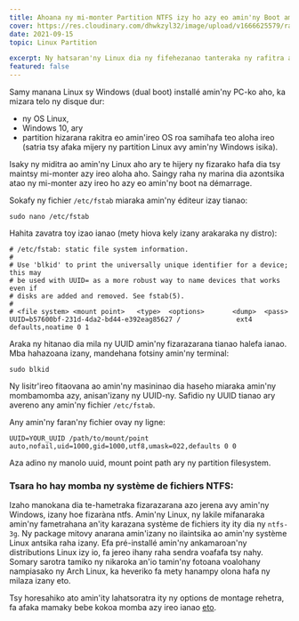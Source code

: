 ```yaml
---
title: Ahoana ny mi-monter Partition NTFS izy ho azy eo amin'ny Boot amin'ny Linux
cover: https://res.cloudinary.com/dhwkzyl32/image/upload/v1666625579/radanfolio/posts/mount-ntfs-partitions/cover_tly4u5.jpg
date: 2021-09-15
topic: Linux Partition

excerpt: Ny hatsaran'ny Linux dia ny fifehezanao tanteraka ny rafitra ao aminy ary ny montage ny partitions dia tsy maningana amin'izany fitsipika izany.
featured: false
---
```


Samy manana Linux sy Windows (dual boot) installé amin'ny PC-ko aho, ka mizara telo ny disque dur:
- ny OS Linux,
- Windows 10, ary
- partition hizarana rakitra eo amin'ireo OS roa samihafa teo aloha ireo (satria tsy afaka mijery ny partition Linux avy amin'ny Windows isika).

Isaky ny miditra ao amin'ny Linux aho ary te hijery ny fizarako hafa dia tsy maintsy mi-monter azy ireo aloha aho. Saingy raha ny marina dia azontsika atao ny mi-monter azy ireo ho azy eo amin'ny boot na démarrage.

Sokafy ny fichier `/etc/fstab` miaraka amin'ny éditeur izay tianao:

```bash:terminal
sudo nano /etc/fstab
```

Hahita zavatra toy izao ianao (mety hiova kely izany arakaraka ny distro):

```bash:/etc/fstab
# /etc/fstab: static file system information.
#
# Use 'blkid' to print the universally unique identifier for a device; this may
# be used with UUID= as a more robust way to name devices that works even if
# disks are added and removed. See fstab(5).
#
# <file system> <mount point>   <type>  <options>       <dump>  <pass>                 
UUID=b57600bf-231d-4da2-bd44-e392eag85627 /              ext4    defaults,noatime 0 1
```

Araka ny hitanao dia mila ny UUID amin'ny fizarazarana tianao halefa ianao. Mba hahazoana izany, mandehana fotsiny amin'ny terminal:

```bash:terminal
sudo blkid
```

Ny lisitr'ireo fitaovana ao amin'ny masininao dia haseho miaraka amin'ny mombamomba azy, anisan'izany ny UUID-ny. Safidio ny UUID tianao ary avereno any amin'ny fichier `/etc/fstab`.

Any amin'ny faran'ny fichier ovay ny ligne:

```bash:/etc/fstab
UUID=YOUR_UUID /path/to/mount/point  auto,nofail,uid=1000,gid=1000,utf8,umask=022,defaults 0 0
```

Aza adino ny manolo uuid, mount point path ary ny partition filesystem.

### Tsara ho hay momba ny système de fichiers NTFS:

Izaho manokana dia te-hametraka fizarazarana azo jerena avy amin'ny Windows, izany hoe fizaràna <span class="text-brand1">ntfs</span>. Amin'ny Linux, ny lakile mifanaraka amin'ny fametrahana an'ity karazana système de fichiers ity ity dia ny `ntfs-3g`. Ny package mitovy anarana amin'izany no ilaintsika ao amin'ny système Linux antsika raha izany. Efa pré-installé amin'ny ankamaroan'ny distributions Linux izy io, fa jereo ihany raha sendra voafafa tsy nahy. Somary sarotra tamiko ny nikaroka an'io tamin'ny fotoana voalohany nampiasako ny Arch Linux, ka heveriko fa mety hanampy olona hafa ny milaza izany eto.

Tsy horesahiko ato amin'ity lahatsoratra ity ny options de montage rehetra, fa afaka mamaky bebe kokoa momba azy ireo ianao [eto](https://wiki.archlinux.org/title/fstab).
